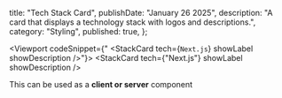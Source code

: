   title: "Tech Stack Card",
  publishDate: "January 26 2025",
  description:
    "A card that displays a technology stack with logos and descriptions.",
  category: "Styling",
  published: true,
};

<Viewport 
  codeSnippet={" <StackCard tech={`Next.js`} showLabel showDescription />"}>
  <StackCard tech={"Next.js"} showLabel showDescription />
</Viewport>


<Alert>This can be used as  a **client or server** component</Alert>

